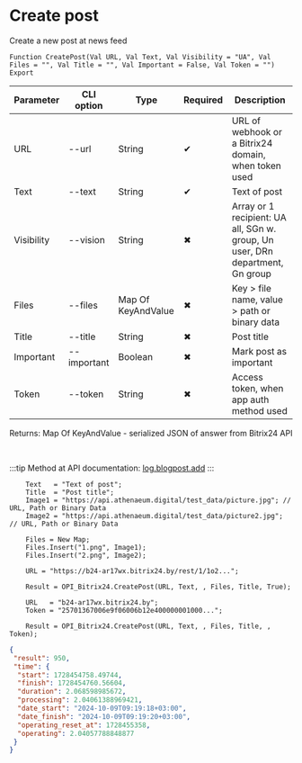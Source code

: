 ﻿---
sidebar_position: 1
---


# Create post
 Create a new post at news feed



`Function CreatePost(Val URL, Val Text, Val Visibility = "UA", Val Files = "", Val Title = "", Val Important = False, Val Token = "") Export`

  | Parameter | CLI option | Type | Required | Description |
  |-|-|-|-|-|
  | URL | --url | String | &#x2714; | URL of webhook or a Bitrix24 domain, when token used |
  | Text | --text | String | &#x2714; | Text of post |
  | Visibility | --vision | String | &#x2716; | Array or 1 recipient: UA all, SGn w. group, Un user, DRn department, Gn group |
  | Files | --files | Map Of KeyAndValue | &#x2716; | Key > file name, value > path or binary data |
  | Title | --title | String | &#x2716; | Post title |
  | Important | --important | Boolean | &#x2716; | Mark post as important |
  | Token | --token | String | &#x2716; | Access token, when app auth method used |

  
  Returns:  Map Of KeyAndValue - serialized JSON of answer from Bitrix24 API

<br/>

:::tip
Method at API documentation: [log.blogpost.add](https://dev.1c-bitrix.ru/rest_help/log/log_blogpost_add.php)
:::
<br/>


```bsl title="1C:Enterprise/OneScript code example"
    Text   = "Text of post";
    Title  = "Post title";
    Image1 = "https://api.athenaeum.digital/test_data/picture.jpg"; // URL, Path or Binary Data
    Image2 = "https://api.athenaeum.digital/test_data/picture2.jpg"; // URL, Path or Binary Data

    Files = New Map;
    Files.Insert("1.png", Image1);
    Files.Insert("2.png", Image2);

    URL = "https://b24-ar17wx.bitrix24.by/rest/1/1o2...";

    Result = OPI_Bitrix24.CreatePost(URL, Text, , Files, Title, True);

    URL   = "b24-ar17wx.bitrix24.by";
    Token = "25701367006e9f06006b12e400000001000...";

    Result = OPI_Bitrix24.CreatePost(URL, Text, , Files, Title, , Token);
```
 



```json title="Result"
{
 "result": 950,
 "time": {
  "start": 1728454758.49744,
  "finish": 1728454760.56604,
  "duration": 2.068598985672,
  "processing": 2.04061388969421,
  "date_start": "2024-10-09T09:19:18+03:00",
  "date_finish": "2024-10-09T09:19:20+03:00",
  "operating_reset_at": 1728455358,
  "operating": 2.04057788848877
 }
}
```
